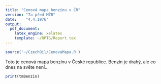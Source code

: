 ```yaml
---
title: "Cenová mapa benzínu v ČR"
version: "7a před MŽB"
date:    "4.4.1976"
output:
  pdf_document:
    latex_engine: xelatex
    template: ~/RPTG/Report.tex
---
```


```r
source('~/CzechOil/CenovaMapa.R')

```

Toto je cenová mapa benzínu v České republice. Benzín je drahý, ale co dnes na světe není...

```r
print(tmBenzin)
```

